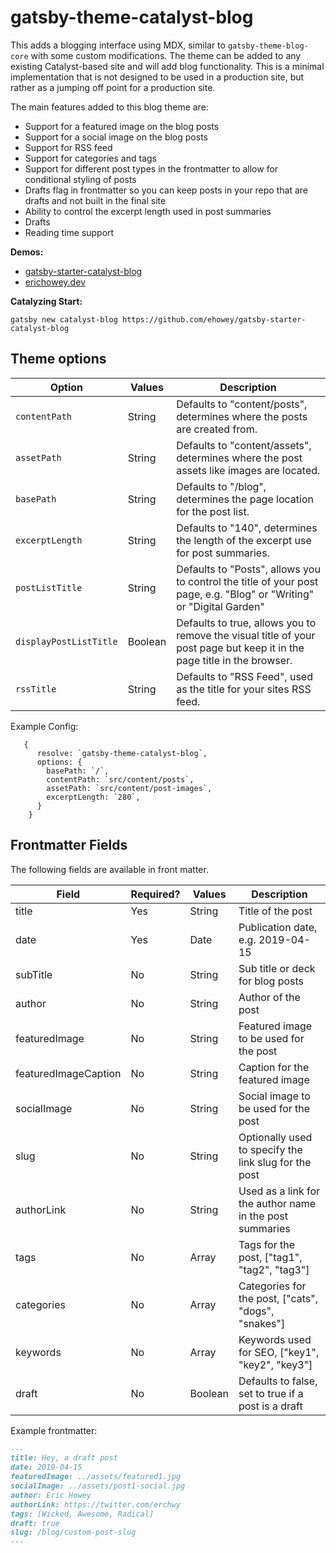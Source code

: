 <SEO
  title="Gatsby-Theme-Catalyst-Blog"
  description="Gatsby Theme Catalyst Blog adds an MDX based blog on top of the core theme. Gatsby Theme Catalyst is an opinionated set of integrated themes and starters to accelerate your next Gatsby project."
/>

# gatsby-theme-catalyst-blog

This adds a blogging interface using MDX, similar to `gatsby-theme-blog-core` with some custom modifications. The theme can be added to any existing Catalyst-based site and will add blog functionality. This is a minimal implementation that is not designed to be used in a production site, but rather as a jumping off point for a production site.

The main features added to this blog theme are:

- Support for a featured image on the blog posts
- Support for a social image on the blog posts
- Support for RSS feed
- Support for categories and tags
- Support for different post types in the frontmatter to allow for conditional styling of posts
- Drafts flag in frontmatter so you can keep posts in your repo that are drafts and not built in the final site
- Ability to control the excerpt length used in post summaries
- Drafts
- Reading time support

**Demos:**

- [gatsby-starter-catalyst-blog](https://gatsby-starter-catalyst-blog.netlify.app/)
- [erichowey.dev](https://www.erichowey.dev/writing)

**Catalyzing Start:**

`gatsby new catalyst-blog https://github.com/ehowey/gatsby-starter-catalyst-blog`

## Theme options

| Option                 | Values  | Description                                                                                                             |
| ---------------------- | ------- | ----------------------------------------------------------------------------------------------------------------------- |
| `contentPath`          | String  | Defaults to "content/posts", determines where the posts are created from.                                               |
| `assetPath`            | String  | Defaults to "content/assets", determines where the post assets like images are located.                                 |
| `basePath`             | String  | Defaults to "/blog", determines the page location for the post list.                                                    |
| `excerptLength`        | String  | Defaults to "140", determines the length of the excerpt use for post summaries.                                         |
| `postListTitle`        | String  | Defaults to "Posts", allows you to control the title of your post page, e.g. "Blog" or "Writing" or "Digital Garden"    |
| `displayPostListTitle` | Boolean | Defaults to true, allows you to remove the visual title of your post page but keep it in the page title in the browser. |
| `rssTitle`             | String  | Defaults to "RSS Feed", used as the title for your sites RSS feed.                                                      |

Example Config:

```
   {
      resolve: `gatsby-theme-catalyst-blog`,
      options: {
        basePath: `/`,
        contentPath: `src/content/posts`,
        assetPath: `src/content/post-images`,
        excerptLength: `280`,
      }
    }
```

## Frontmatter Fields

The following fields are available in front matter.

| Field                | Required? | Values  | Description                                              |
| -------------------- | --------- | ------- | -------------------------------------------------------- |
| title                | Yes       | String  | Title of the post                                        |
| date                 | Yes       | Date    | Publication date, e.g. 2019-04-15                        |
| subTitle             | No        | String  | Sub title or deck for blog posts                         |
| author               | No        | String  | Author of the post                                       |
| featuredImage        | No        | String  | Featured image to be used for the post                   |
| featuredImageCaption | No        | String  | Caption for the featured image                           |
| socialImage          | No        | String  | Social image to be used for the post                     |
| slug                 | No        | String  | Optionally used to specify the link slug for the post    |
| authorLink           | No        | String  | Used as a link for the author name in the post summaries |
| tags                 | No        | Array   | Tags for the post, ["tag1", "tag2", "tag3"]              |
| categories           | No        | Array   | Categories for the post, ["cats", "dogs", "snakes"]      |
| keywords             | No        | Array   | Keywords used for SEO, ["key1", "key2", "key3"]          |
| draft                | No        | Boolean | Defaults to false, set to true if a post is a draft      |

Example frontmatter:

```md
---
title: Hey, a draft post
date: 2019-04-15
featuredImage: ../assets/featured1.jpg
socialImage: ../assets/post1-social.jpg
author: Eric Howey
authorLink: https://twitter.com/erchwy
tags: [Wicked, Awesome, Radical]
draft: true
slug: /blog/custom-post-slug
---
```
